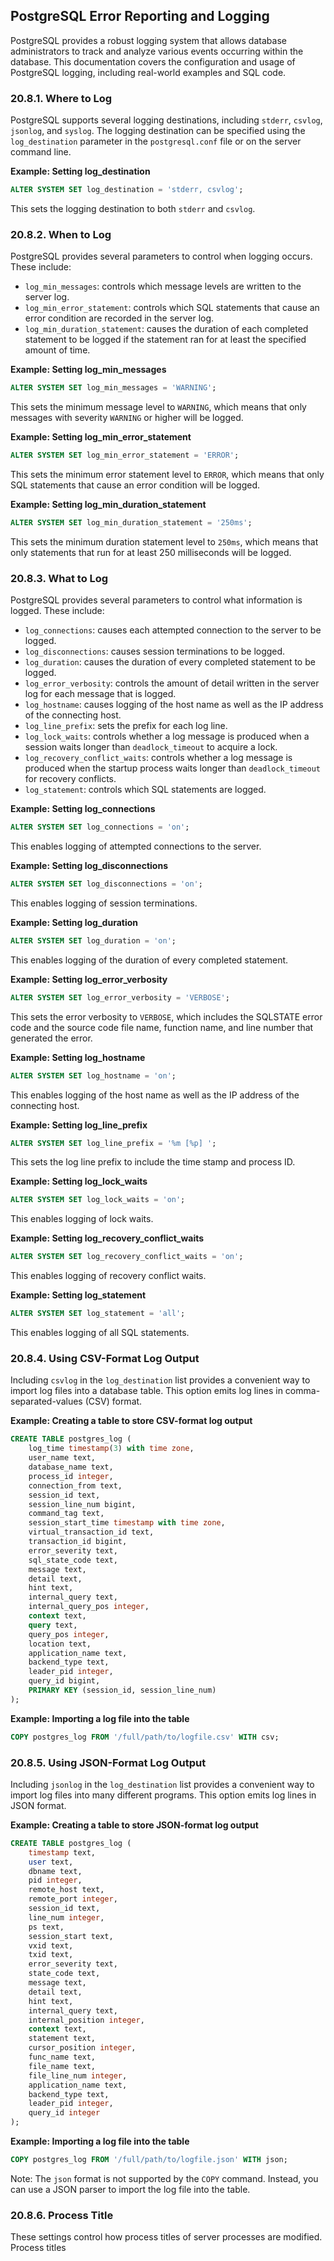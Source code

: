 ## PostgreSQL Error Reporting and Logging

PostgreSQL provides a robust logging system that allows database administrators to track and analyze various events occurring within the database. This documentation covers the configuration and usage of PostgreSQL logging, including real-world examples and SQL code.

### 20.8.1. Where to Log

PostgreSQL supports several logging destinations, including `stderr`, `csvlog`, `jsonlog`, and `syslog`. The logging destination can be specified using the `log_destination` parameter in the `postgresql.conf` file or on the server command line.

**Example: Setting log_destination**

```sql
ALTER SYSTEM SET log_destination = 'stderr, csvlog';
```

This sets the logging destination to both `stderr` and `csvlog`.

### 20.8.2. When to Log

PostgreSQL provides several parameters to control when logging occurs. These include:

- `log_min_messages`: controls which message levels are written to the server log.
- `log_min_error_statement`: controls which SQL statements that cause an error condition are recorded in the server log.
- `log_min_duration_statement`: causes the duration of each completed statement to be logged if the statement ran for at least the specified amount of time.

**Example: Setting log_min_messages**

```sql
ALTER SYSTEM SET log_min_messages = 'WARNING';
```

This sets the minimum message level to `WARNING`, which means that only messages with severity `WARNING` or higher will be logged.

**Example: Setting log_min_error_statement**

```sql
ALTER SYSTEM SET log_min_error_statement = 'ERROR';
```

This sets the minimum error statement level to `ERROR`, which means that only SQL statements that cause an error condition will be logged.

**Example: Setting log_min_duration_statement**

```sql
ALTER SYSTEM SET log_min_duration_statement = '250ms';
```

This sets the minimum duration statement level to `250ms`, which means that only statements that run for at least 250 milliseconds will be logged.

### 20.8.3. What to Log

PostgreSQL provides several parameters to control what information is logged. These include:

- `log_connections`: causes each attempted connection to the server to be logged.
- `log_disconnections`: causes session terminations to be logged.
- `log_duration`: causes the duration of every completed statement to be logged.
- `log_error_verbosity`: controls the amount of detail written in the server log for each message that is logged.
- `log_hostname`: causes logging of the host name as well as the IP address of the connecting host.
- `log_line_prefix`: sets the prefix for each log line.
- `log_lock_waits`: controls whether a log message is produced when a session waits longer than `deadlock_timeout` to acquire a lock.
- `log_recovery_conflict_waits`: controls whether a log message is produced when the startup process waits longer than `deadlock_timeout` for recovery conflicts.
- `log_statement`: controls which SQL statements are logged.

**Example: Setting log_connections**

```sql
ALTER SYSTEM SET log_connections = 'on';
```

This enables logging of attempted connections to the server.

**Example: Setting log_disconnections**

```sql
ALTER SYSTEM SET log_disconnections = 'on';
```

This enables logging of session terminations.

**Example: Setting log_duration**

```sql
ALTER SYSTEM SET log_duration = 'on';
```

This enables logging of the duration of every completed statement.

**Example: Setting log_error_verbosity**

```sql
ALTER SYSTEM SET log_error_verbosity = 'VERBOSE';
```

This sets the error verbosity to `VERBOSE`, which includes the SQLSTATE error code and the source code file name, function name, and line number that generated the error.

**Example: Setting log_hostname**

```sql
ALTER SYSTEM SET log_hostname = 'on';
```

This enables logging of the host name as well as the IP address of the connecting host.

**Example: Setting log_line_prefix**

```sql
ALTER SYSTEM SET log_line_prefix = '%m [%p] ';
```

This sets the log line prefix to include the time stamp and process ID.

**Example: Setting log_lock_waits**

```sql
ALTER SYSTEM SET log_lock_waits = 'on';
```

This enables logging of lock waits.

**Example: Setting log_recovery_conflict_waits**

```sql
ALTER SYSTEM SET log_recovery_conflict_waits = 'on';
```

This enables logging of recovery conflict waits.

**Example: Setting log_statement**

```sql
ALTER SYSTEM SET log_statement = 'all';
```

This enables logging of all SQL statements.

### 20.8.4. Using CSV-Format Log Output

Including `csvlog` in the `log_destination` list provides a convenient way to import log files into a database table. This option emits log lines in comma-separated-values (CSV) format.

**Example: Creating a table to store CSV-format log output**

```sql
CREATE TABLE postgres_log (
    log_time timestamp(3) with time zone,
    user_name text,
    database_name text,
    process_id integer,
    connection_from text,
    session_id text,
    session_line_num bigint,
    command_tag text,
    session_start_time timestamp with time zone,
    virtual_transaction_id text,
    transaction_id bigint,
    error_severity text,
    sql_state_code text,
    message text,
    detail text,
    hint text,
    internal_query text,
    internal_query_pos integer,
    context text,
    query text,
    query_pos integer,
    location text,
    application_name text,
    backend_type text,
    leader_pid integer,
    query_id bigint,
    PRIMARY KEY (session_id, session_line_num)
);
```

**Example: Importing a log file into the table**

```sql
COPY postgres_log FROM '/full/path/to/logfile.csv' WITH csv;
```

### 20.8.5. Using JSON-Format Log Output

Including `jsonlog` in the `log_destination` list provides a convenient way to import log files into many different programs. This option emits log lines in JSON format.

**Example: Creating a table to store JSON-format log output**

```sql
CREATE TABLE postgres_log (
    timestamp text,
    user text,
    dbname text,
    pid integer,
    remote_host text,
    remote_port integer,
    session_id text,
    line_num integer,
    ps text,
    session_start text,
    vxid text,
    txid text,
    error_severity text,
    state_code text,
    message text,
    detail text,
    hint text,
    internal_query text,
    internal_position integer,
    context text,
    statement text,
    cursor_position integer,
    func_name text,
    file_name text,
    file_line_num integer,
    application_name text,
    backend_type text,
    leader_pid integer,
    query_id integer
);
```

**Example: Importing a log file into the table**

```sql
COPY postgres_log FROM '/full/path/to/logfile.json' WITH json;
```

Note: The `json` format is not supported by the `COPY` command. Instead, you can use a JSON parser to import the log file into the table.

### 20.8.6. Process Title

These settings control how process titles of server processes are modified. Process titles
